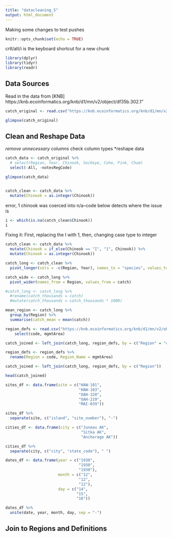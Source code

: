 ```yaml
---
title: "datacleaning_5"
output: html_document
---
```


Making some changes to test pushes 

```r
knitr::opts_chunk$set(echo = TRUE)
```

crtl/alt/i is the keyboard shortcut for a new chunk

``` r
library(dplyr)
library(tidyr)
library(readr)
```

## Data Sources

Read in the data from [KNB] https://knb.ecoinformatics.org/knb/d1/mn/v2/object/df35b.302.1" 

```r
catch_original <- read.csv("https://knb.ecoinformatics.org/knb/d1/mn/v2/object/df35b.302.1")

glimpse(catch_original)
```

## Clean and Reshape Data

*remove unnecessary columns
*check column types
*reshape data

```r
catch_data <- catch_original %>% 
  # select(Region, Year, Chinook, Sockeye, Coho, Pink, Chum)
  select(-All, -notesRegCode)

glimpse(catch_data)



```

```r
catch_clean <- catch_data %>% 
  mutate(Chinook = as.integer(Chinook))
```
 error, 1 chinook was coerced into n/a--code below detects where the issue is

```r
i <- which(is.na(catch_clean$Chinook))
i
```

Fixing it: First, replacing the I with 1, then, changing case type to integer

```r
catch_clean <- catch_data %>% 
  mutate(Chinook = if_else(Chinook == "I", "1", Chinook)) %>% 
  mutate(Chinook = as.integer(Chinook))
```

```r
catch_long <- catch_clean %>% 
  pivot_longer(cols = -c(Region, Year), names_to = "species", values_to = "catch")
```

```r
catch_wide <- catch_long %>% 
  pivot_wider(names_from = Region, values_from = catch)
```

```r
#catch_long <- catch_long %>% 
  #rename(catch_thousands = catch)
  #mutate(catch_thousands = catch_thousands * 1000)
```

```r
mean_region <- catch_long %>% 
  group_by(Region) %>% 
  summarise(catch_mean = mean(catch))
```

```r

region_defs <- read.csv("https://knb.ecoinformatics.org/knb/d1/mn/v2/object/df35b.303.1") %>% 
    select(code, mgmtArea)

```

```r
catch_joined <- left_join(catch_long, region_defs, by = c("Region" = "code"))
```

```r
region_defs <- region_defs %>% 
  rename(Region = code, Region_Name = mgmtArea)
```


```r
catch_joined <- left_join(catch_long, region_defs, by = c("Region"))

head(catch_joined)
```

```r
sites_df <- data.frame(site = c("HAW-101",
                                "HAW-103",
                                "OAH-320",
                                "OAH-219",
                                "MAI-039"))

sites_df %>% 
  separate(site, c("island", "site_number"), "-")
```


```r
cities_df <- data.frame(city = c("Juneau AK", 
                                 "Sitka AK", 
                                 "Anchorage AK"))

cities_df %>% 
  separate(city, c("city", "state_code"), " ")
```

```r
dates_df <- data.frame(year = c("1930",
                                "1930",
                                "1930"),
                       month = c("12",
                                "12",
                                "12"),
                       day = c("14",
                               "15",
                               "16"))

dates_df %>% 
  unite(date, year, month, day, sep = "-")
```


## Join to Regions and Definitions
